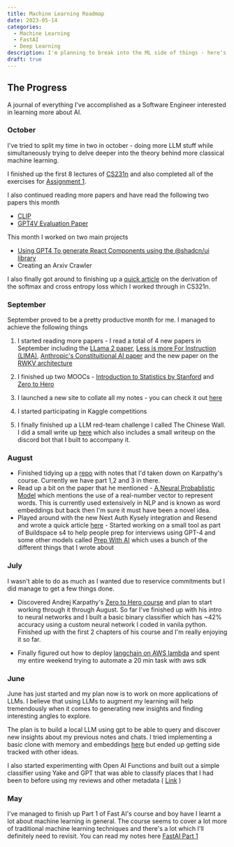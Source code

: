 ```yaml
---
title: Machine Learning Roadmap
date: 2023-05-14
categories:
  - Machine Learning
  - FastAI
  - Deep Learning
description: I'm planning to break into the ML side of things - here's what I have in mind.
draft: true
---
```


## The Progress

A journal of everything I've accomplished as a Software Engineer interested in learning more about AI.

### October

I've tried to split my time in two in october - doing more LLM stuff while simultaneously trying to delve deeper into the theory behind more classical machine learning.

I finished up the first 8 lectures of [CS231n](http://cs231n.stanford.edu/) and also completed all of the exercises for [Assignment 1](https://cs231n.github.io/assignments2023/assignment1/).

I also continued reading more papers and have read the following two papers this month

- [CLIP](https://arxiv.org/abs/2103.00020)
- [GPT4V Evaluation Paper](https://arxiv.org/pdf/2309.17421.pdf)

This month I worked on two main projects

- [Using GPT4 To generate React Components using the @shadcn/ui library](blog/gpt_react)
- Creating an Arxiv Crawler

I also finally got around to finishing up a [quick article](blog/deriving_the_derivative_for_a_softmax_cross_entropy) on the derivation of the softmax and cross entropy loss which I worked through in CS321n.

### September

September proved to be a pretty productive month for me. I managed to achieve the following things

1. I started reading more papers - I read a total of 4 new papers in September including the [LLama 2 paper](https://dump.ivanleo.com/LLama-2), [Less is more For Instruction (LIMA)](https://dump.ivanleo.com/Less-is-More-For-Alignment), [Anthropic's Constituitional AI paper](https://dump.ivanleo.com/Constituitional-AI---Harmlessness-from-AI-Feedback) and the new paper on the [RWKV architecture](https://dump.ivanleo.com/RWKV-Reinventing-RNNs-For-The-Transformer-Era)

2. I finished up two MOOCs - [Introduction to Statistics by Stanford](https://dump.ivanleo.com/Stanford-Introduction-To-Statistics) and [Zero to Hero](https://dump.ivanleo.com/Zero-To-Hero)

3. I launched a new site to collate all my notes - you can check it out [here](https://dump.ivanleo.com)

4. I started participating in Kaggle competitions

5. I finally finished up a LLM red-team challenge I called The Chinese Wall. I did a small write up [here](/blog/reinventing_gandalf) which also includes a small writeup on the discord bot that I built to accompany it.

### August

- Finished tidying up a [repo](https://github.com/ivanleomk/Zero-To-Hero-notes) with notes that I'd taken down on Karpathy's course. Currently we have part 1,2 and 3 in there.
- Read up a bit on the paper that he mentioned - [A Neural Probablistic Model](https://www.jmlr.org/papers/volume3/bengio03a/bengio03a.pdf) which mentions the use of a real-number vector to represent words. This is currently used extensively in NLP and is known as word embeddings but back then I'm sure it must have been a novel idea.
- Played around with the new Next Auth Kysely integration and Resend and wrote a quick article [here](blog/implementing_magic_links_with_resend_kysely_and_next_auth) - Started working on a small tool as part of Buildspace s4 to help people prep for interviews using GPT-4 and some other models called [Prep With AI](https://prepwithai.com) which uses a bunch of the different things that I wrote about

### July

I wasn't able to do as much as I wanted due to reservice commitments but I did manage to get a few things done.

- Discovered Andrej Karpathy's [Zero to Hero course](https://karpathy.ai/zero-to-hero.html) and plan to start working through it through August. So far I've finished up with his intro to neural networks and I built a basic binary classifier which has ~42% accuracy using a custom neural network I coded in vanila python. Finished up with the first 2 chapters of his course and I'm really enjoying it so far.

- Finally figured out how to deploy [langchain on AWS lambda](blog/ci_cd_with_langchain_aws_lambda_using_docker_image) and spent my entire weekend trying to automate a 20 min task with aws sdk

### June

June has just started and my plan now is to work on more applications of LLMs. I believe that using LLMs to augment my learning will help tremendously when it comes to generating new insights and finding interesting angles to explore.

The plan is to build a local LLM using gpt to be able to query and discover new insights about my previous notes and chats. I tried implementing a basic clone with memory and embeddings [here](blog/why_use_chat_gpt_when_you_can_build_your_own_) but ended up getting side tracked with other ideas.

I also started experimenting with Open AI Functions and built out a simple classifier using Yake and GPT that was able to classify places that I had been to before using my reviews and other metadata ( [Link](blog/crawling_your_saved_places_with_google_maps) )

### May

I've managed to finish up Part 1 of Fast AI's course and boy have I learnt a lot about machine learning in general. The course seems to cover a lot more of traditional machine learning techniques and there's a lot which I'll definitely need to revisit. You can read my notes here [FastAI Part 1](/blog/notes_on_fast_ai)
